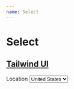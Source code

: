 ```yaml
---
name: Select
---
```



# Select

<Playground>
  <div className="flex flex-col gap-1">
    <div className="w-full max-w-xs mx-auto">
      <TWSelectSandbox />
    </div>
    <div className="w-full max-w-xs mx-auto">
      <TWSelect />
    </div>
  </div>
</Playground>

## [Tailwind UI](https://tailwindui.com/components/application-ui/forms/select-menus)

<Playground>
  <div className="w-full max-w-xs mx-auto">
    <label
      htmlFor="location"
      className="block text-sm font-medium text-gray-700"
    >
      Location
    </label>
    <select
      id="location"
      name="location"
      className="mt-1 block w-full pl-3 pr-10 py-2 text-base border-gray-300 focus:outline-none focus:ring-indigo-500 focus:border-indigo-500 sm:text-sm rounded-md"
      defaultValue="Canada"
    >
      <option>United States</option>
      <option>Canada</option>
      <option>Mexico</option>
    </select>
  </div>
</Playground>
